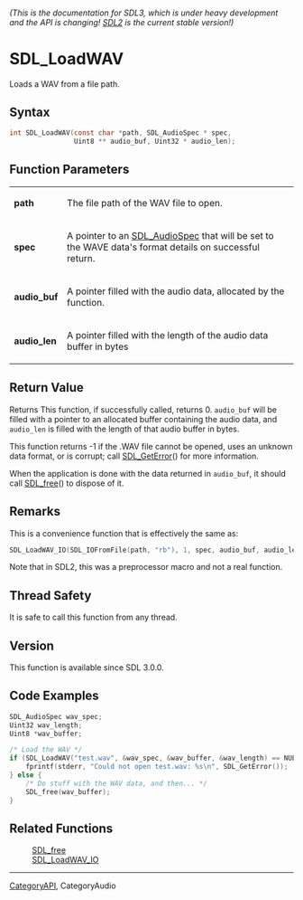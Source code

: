 ====== (This is the documentation for SDL3, which is under heavy development and the API is changing! [https://wiki.libsdl.org/SDL2/ SDL2] is the current stable version!) ======
= SDL_LoadWAV =

Loads a WAV from a file path.

== Syntax ==

<syntaxhighlight lang='c'>
int SDL_LoadWAV(const char *path, SDL_AudioSpec * spec,
                Uint8 ** audio_buf, Uint32 * audio_len);
</syntaxhighlight>

== Function Parameters ==

{|
|'''path'''
|The file path of the WAV file to open.
|-
|'''spec'''
|A pointer to an [[SDL_AudioSpec]] that will be set to the WAVE data's format details on successful return.
|-
|'''audio_buf'''
|A pointer filled with the audio data, allocated by the function.
|-
|'''audio_len'''
|A pointer filled with the length of the audio data buffer in bytes
|}

== Return Value ==

Returns This function, if successfully called, returns 0.
<code>audio_buf</code> will be filled with a pointer to an allocated buffer
containing the audio data, and <code>audio_len</code> is filled with the
length of that audio buffer in bytes.

This function returns -1 if the .WAV file cannot be opened, uses an unknown
data format, or is corrupt; call [[SDL_GetError]]() for more information.

When the application is done with the data returned in
<code>audio_buf</code>, it should call [[SDL_free]]() to dispose of it.

== Remarks ==

This is a convenience function that is effectively the same as:

<syntaxhighlight lang='c'>
SDL_LoadWAV_IO(SDL_IOFromFile(path, "rb"), 1, spec, audio_buf, audio_len);
</syntaxhighlight>

Note that in SDL2, this was a preprocessor macro and not a real function.

== Thread Safety ==

It is safe to call this function from any thread.

== Version ==

This function is available since SDL 3.0.0.

== Code Examples ==

<syntaxhighlight lang='c++'>
SDL_AudioSpec wav_spec;
Uint32 wav_length;
Uint8 *wav_buffer;

/* Load the WAV */
if (SDL_LoadWAV("test.wav", &wav_spec, &wav_buffer, &wav_length) == NULL) {
    fprintf(stderr, "Could not open test.wav: %s\n", SDL_GetError());
} else {
    /* Do stuff with the WAV data, and then... */
    SDL_free(wav_buffer);
}
</syntaxhighlight>

== Related Functions ==

:[[SDL_free]]
:[[SDL_LoadWAV_IO]]

----
[[CategoryAPI]], CategoryAudio


